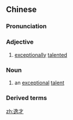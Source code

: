 ==Chinese==
{{zh-forms}}

===Pronunciation===
{{zh-pron
|m=yìcái
|cat=a,n
}}

===Adjective===
{{zh-adj}}

# {{lb|zh|literary}} [[exceptionally]] [[talented]]

===Noun===
{{zh-noun}}

# {{lb|zh|literary}} an [[exceptional]] [[talent]]

===Derived terms===
{{zh-der|曠世逸才}}

[[zh:逸才]]